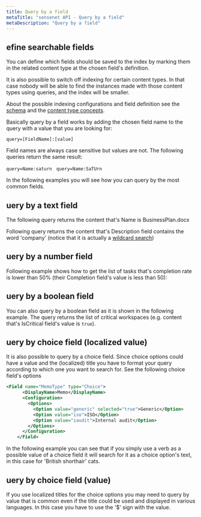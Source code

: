 ```yaml
---
title: Query by a field
metaTitle: "sensenet API - Query by a field"
metaDescription: "Query by a field"
---
```


## efine searchable fields

You can define which fields should be saved to the index by marking them in the related content type at the chosen field's definition.

It is also possible to switch off indexing for certain content types. In that case nobody will be able to find the instances made with those content types using queries, and the index will be smaller.

About the possible indexing configurations and field definition see the [schema](/concepts/content-management/02-content-model) and the [content type concepts](/concepts/content-types).

Basically query by a field works by adding the chosen field name to the query with a value that you are looking for:

```query=[FieldName]:[value]```

Field names are always case sensitive but values are not. The following queries return the same result:

```query=Name:saturn```
&nbsp;
```query=Name:SaTUrn```

In the following examples you will see how you can query by the most common fields.

## uery by a text field

The following query returns the content that's Name is BusinessPlan.docx

<tab category="querying" article="query-by-field" example="byShortText" />

Following query returns the content that's Description field contains the word 'company' (notice that it is actually a [wildcard search](/api-docs/querying#wildcardsearch))

<tab category="querying" article="query-by-field" example="byLongText" />

## uery by a number field

Following example shows how to get the list of tasks that's completion rate is lower than 50% (their Completion field's value is less than 50):

<tab category="querying" article="query-by-field" example="byNumber" />

## uery by a boolean field

You can also query by a boolean field as it is shown in the following example. The query returns the list of critical workspaces (e.g. content that's IsCritical field's value is `true`).

<tab category="querying" article="query-by-field" example="byBoolean" />

## uery by choice field (localized value)

It is also possible to query by a choice field. Since choice options could have a value and the (localized) title you have to format your query according to which one you want to search for. See the following choice field's options

```xml
<Field name="MemoType" type="Choice">
      <DisplayName>Memo</DisplayName>
      <Configuration>
        <Options>
          <Option value="generic" selected="true">Generic</Option>
          <Option value="iso">ISO</Option>
          <Option value="iaudit">Internal audit</Option>
        </Options>
      </Configuration>
    </Field>

```

In the following example you can see that if you simply use a verb as a possible value of a choice field it will search for it as a choice option's text, in this case for 'British shorthair' cats.

<tab category="querying" article="query-by-field" example="byChoiceLocalized" />

## uery by choice field (value)

If you use localized titles for the choice options you may need to query by value that is common even if the title could be used and displayed in various languages. In this case you have to use the '$' sign with the value.

<tab category="querying" article="query-by-field" example="byChoice" />
